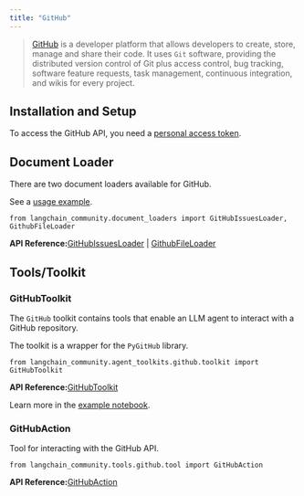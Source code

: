 ```yaml
---
title: "GitHub"
---
```


> [GitHub](https://github.com/) is a developer platform that allows developers to create, store, manage and share their code. It uses `Git` software, providing the distributed version control of Git plus access control, bug tracking, software feature requests, task management, continuous integration, and wikis for every project.

## Installation and Setup

To access the GitHub API, you need a [personal access token](https://github.com/settings/tokens).

## Document Loader

There are two document loaders available for GitHub.

See a [usage example](/oss/integrations/document_loaders/github).

```
from langchain_community.document_loaders import GitHubIssuesLoader, GithubFileLoader
```

**API Reference:**[GitHubIssuesLoader](https://python.langchain.com/api_reference/community/document_loaders/langchain_community.document_loaders.github.GitHubIssuesLoader.html) | [GithubFileLoader](https://python.langchain.com/api_reference/community/document_loaders/langchain_community.document_loaders.github.GithubFileLoader.html)

## Tools/Toolkit

### GitHubToolkit

The `GitHub` toolkit contains tools that enable an LLM agent to interact with a GitHub repository.

The toolkit is a wrapper for the `PyGitHub` library.

```
from langchain_community.agent_toolkits.github.toolkit import GitHubToolkit
```

**API Reference:**[GitHubToolkit](https://python.langchain.com/api_reference/community/agent_toolkits/langchain_community.agent_toolkits.github.toolkit.GitHubToolkit.html)

Learn more in the [example notebook](/oss/integrations/tools/github).

### GitHubAction

Tool for interacting with the GitHub API.

```
from langchain_community.tools.github.tool import GitHubAction
```

**API Reference:**[GitHubAction](https://python.langchain.com/api_reference/community/tools/langchain_community.tools.github.tool.GitHubAction.html)
